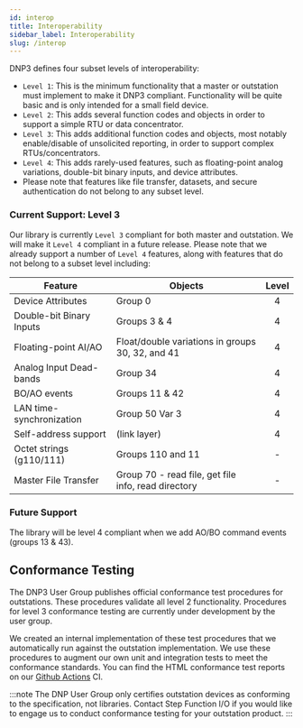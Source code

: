 ```yaml
---
id: interop
title: Interoperability
sidebar_label: Interoperability
slug: /interop
---
```


DNP3 defines four subset levels of interoperability:

* `Level 1`: This is the minimum functionality that a master or outstation must implement to make it DNP3 compliant. Functionality will be quite basic and is only intended for a small field device.
* `Level 2`: This adds several function codes and objects in order to support a simple RTU or data concentrator.
* `Level 3`: This adds additional function codes and objects, most notably enable/disable of unsolicited reporting, in order to support complex RTUs/concentrators. 
* `Level 4`: This adds rarely-used features, such as floating-point analog variations, double-bit binary inputs, and device attributes.
* Please note that features like file transfer, datasets, and secure authentication do not belong to any subset level.


### Current Support: Level 3

Our library is currently `Level 3` compliant for both master and outstation. We will make it `Level 4` compliant in a future release. Please note that we already support a number of `Level 4` features, along with features that do not belong to a subset level including:

| Feature                   | Objects                                                 |   Level    |
|---------------------------|---------------------------------------------------------|:----------:|
| Device Attributes         |  Group 0                                                |     4      |
| Double-bit Binary Inputs  |  Groups 3 & 4                                           |     4      |
| Floating-point AI/AO      |  Float/double variations in groups  30, 32, and 41      |     4      |
| Analog Input Dead-bands   |  Group 34                                               |     4      |
| BO/AO events              |  Groups 11 & 42                                         |     4      |
| LAN time-synchronization  |  Group 50 Var 3                                         |     4      |
| Self-address support      |  (link layer)                                           |     4      |
| Octet strings (g110/111)  |  Groups 110 and 11                                      |     -      |
| Master File Transfer      |  Group 70 - read file, get file info, read directory    |     -      |

### Future Support

The library will be level 4 compliant when we add AO/BO command events (groups 13 & 43).

## Conformance Testing

The DNP3 User Group publishes official conformance test procedures for outstations. These procedures validate all level 2 functionality. Procedures for level 3 conformance testing are currently under development by the user group.

We created an internal implementation of these test procedures that we automatically run against the outstation implementation. We use these procedures to augment our own unit and integration tests to meet the conformance standards. You can find the HTML conformance test reports on our
[Github Actions](https://github.com/stepfunc/dnp3/actions) CI.

:::note
The DNP User Group only certifies outstation devices as conforming to the specification, not libraries. Contact Step Function I/O if you would like to engage us to conduct conformance testing for your outstation product.
:::
